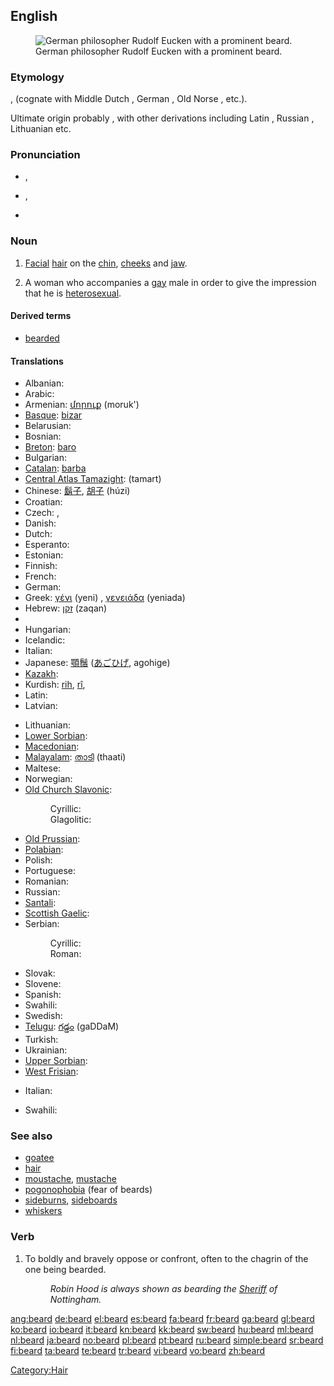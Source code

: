 ==English==
{{wikipedia}}
[[Image:Eucken-im-Alter.png|thumb|right|German philosopher Rudolf Eucken with a prominent beard.]]

===Etymology===
{{etyl|ang}}, {{proto|Germanic|barthaz|title=West-Germanic}} (cognate with Middle Dutch {{term|baert|lang=dum}}, German {{term|Bart|lang=de}}, Old Norse {{term|barðr|lang=non}}, etc.).

Ultimate origin probably {{proto|Indo-European|bʰardʰ-eh₂}}, with other derivations including Latin {{term|barba|lang=la}}, Russian {{term|sc=Cyrl|борода|tr=boroda|lang=ru}}, Lithuanian {{term|barzda|lang=lt}} etc.

===Pronunciation===
* {{a|UK}} {{IPA|/bɪə(ɹ)d/}}, {{SAMPA|/bI@(r\)d/}}
* {{a|US}} {{IPA|/bɪɹd/|/biɚd}}, {{SAMPA|/bir\d/|/bi@`d/}}
*: {{audio|en-us-beard.ogg|Audio (US)}}
* {{rhymes|ɪə(r)d}}

===Noun===
{{en-noun}}

# [[Facial]] [[hair]] on the [[chin]], [[cheeks]] and [[jaw]].
# {{context|gay slang}} A woman who accompanies a [[gay]] male in order to give the impression that he is [[heterosexual]].

====Derived terms====
* [[bearded]]

====Translations====
{{trans-top|facial hair}}
* Albanian: {{t-|sq|mjekër|xs=Albanian}}
* Arabic: {{t-|ar|لحية|f|alt=لِحْيَة|tr=liHya(t)}}
* Armenian: [[մորուք]] (moruk')
* [[Basque]]: [[bizar]]
* Belarusian: {{t-|be|барада|f|xs=Belarusian}}
* Bosnian: {{t-|bs|brada|f}}
* [[Breton]]: [[baro]] {{m}}
* Bulgarian: {{t+|bg|брада|f}}
* [[Catalan]]: [[barba]] {{f}}
* [[Central Atlas Tamazight]]: {{Tfng|[[ⵜⴰⵎⴰⵔⵜ]]}} (tamart) {{f}}
* Chinese: [[鬍子]], [[胡子]] (húzi)
* Croatian: {{t+|hr|brada|f}}
* Czech: {{t-|cs|brada|f}}, {{t+|cs|vous|m}}
* Danish: {{t-|da|skæg|n}}
* Dutch: {{t+|nl|baard|m}}
* Esperanto: {{t-|eo|barbo|xs=Esperanto}}
* Estonian: {{t-|et|habe}}
* Finnish: {{t+|fi|parta}}
* French: {{t+|fr|barbe|f}}
* German: {{t+|de|Bart|m}}
* Greek: [[γένι]] (yeni) {{n}}, [[γενειάδα]] (yeniada) {{f}}
* Hebrew: [[זקן]] (zaqan) {{m}}
* {{trreq|Hindi}}
* Hungarian: {{t+|hu|szakáll}}
* Icelandic: {{t+|is|skegg|n}}
* Italian: {{t+|it|barba|f}}
* Japanese: [[顎鬚]] ([[あごひげ]], agohige)
* [[Kazakh]]: {{t|kk|сақал|tr=saqal|sc=Cyrl}}
* Kurdish: [[rih]], [[rî]], {{ku-Arab|[[ڕیش]]}}
* Latin: {{t+|la|barba}}
* Latvian: {{t-|lv|bārda|f|xs=Latvian}}
{{trans-mid}}
* Lithuanian: {{t+|lt|barzda|f|xs=Lithuanian}}
* [[Lower Sorbian]]: {{tø|dsb|borda|f|xs=Lower Sorbian}}
* [[Macedonian]]: {{t-|mk|брада|f|tr=bráda}}
* [[Malayalam]]: [[താടി]] (thaati)
* Maltese: {{t-|mt|daqna|f|xs=Maltese}}
* Norwegian: {{t+|no|skjegg|n}}
* [[Old Church Slavonic]]:
*: Cyrillic: {{tø|cu|брада|f|tr=brada|sc=Cyrl|xs=Old Church Slavonic}}
*: Glagolitic: {{tø|cu|ⰁⰓⰀⰄⰀ|f|tr=brada|sc=Glag|xs=Old Church Slavonic}}
* [[Old Prussian]]: {{tø|prg|bordus|xs=Old Prussian}}
* [[Polabian]]: {{tø|pox|brödă|f|xs=Polabian}}
* Polish: {{t+|pl|broda|f}}
* Portuguese: {{t+|pt|barba|f}}
* Romanian: {{t+|ro|barbă|f}}
* Russian: {{t+|ru|борода|f|tr=borodá}}
* [[Santali]]: {{tø|sat|ᱥᱳᱫᱨᱳ|tr=sodro|sc=Olck}}
* [[Scottish Gaelic]]: {{t-|gd|feusag|f|xs=Scottish Gaelic}}
* Serbian:
*: Cyrillic: {{t-|sr|брада|f|sc=Cyrl}}
*: Roman: {{t-|sr|brada|f}}
* Slovak: {{t-|sk|brada|f}}
* Slovene: {{t+|sl|brada|f}}
* Spanish: {{t+|es|barba|f}}
* Swahili: {{t+|sw|ndevu|xs=Swahili}}
* Swedish: {{t+|sv|skägg|n}}
* [[Telugu]]: [[గడ్డం]] (gaDDaM)
* Turkish: {{t+|tr|sakal}}
* Ukrainian: {{t+|uk|борода|f|xs=Ukrainian}}
* [[Upper Sorbian]]: {{tø|hsb|borda|f|xs=Upper Sorbian}}
* [[West Frisian]]: {{t|fy|burd}}
{{trans-bottom}}

{{trans-top|woman accompanying a gay male}}
* Italian: {{t+|it|appuntamento di copertura}}
{{trans-mid}}
* Swahili: {{t+|sw|ndevu|xs=Swahili}}
{{trans-bottom}}

===See also===
* [[goatee]]
* [[hair]]
* [[moustache]], [[mustache]]
* [[pogonophobia]] (fear of beards)
* [[sideburns]], [[sideboards]]
* [[whiskers]]

===Verb===
{{en-verb}}

# To boldly and bravely oppose or confront, often to the chagrin of the one being bearded.
#: ''Robin Hood is always shown as bearding the [[sheriff|Sheriff]] of Nottingham.''

{{anagrams:en/abder}}
[[Category:Hair]]

[[ang:beard]]
[[de:beard]]
[[el:beard]]
[[es:beard]]
[[fa:beard]]
[[fr:beard]]
[[ga:beard]]
[[gl:beard]]
[[ko:beard]]
[[io:beard]]
[[it:beard]]
[[kn:beard]]
[[kk:beard]]
[[sw:beard]]
[[hu:beard]]
[[ml:beard]]
[[nl:beard]]
[[ja:beard]]
[[no:beard]]
[[pl:beard]]
[[pt:beard]]
[[ru:beard]]
[[simple:beard]]
[[sr:beard]]
[[fi:beard]]
[[ta:beard]]
[[te:beard]]
[[tr:beard]]
[[vi:beard]]
[[vo:beard]]
[[zh:beard]]